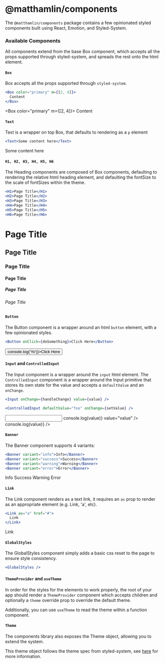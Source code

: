 <Box bg="primary" p={8}>
  <H1 textAlign="center" color="white">
    @matthamlin/components
  </H1>
</Box>

<Box pt={8} />

The `@matthamlin/components` package contains a few opinionated styled
components built using React, Emotion, and Styled-System.

### Available Components

All components extend from the base Box component, which accepts all the props
supported through styled-system, and spreads the rest onto the html element.

#### `Box`

Box accepts all the props supported through `styled-system`.

```jsx
<Box color="primary" m={[2, 4]}>
  Content
</Box>
```

<Box color="primary" m={[2, 4]}>
  Content
</Box>

#### `Text`

Text is a wrapper on top Box, that defaults to rendering as a `p` element

```jsx
<Text>Some content here</Text>
```

<Box>
  <Text>Some content here</Text>
</Box>

#### `H1, H2, H3, H4, H5, H6`

The Heading components are composed of Box components, defaulting to rendering
the relative html heading element, and defaulting the fontSize to the scale of
fontSizes within the theme.

```jsx
<H1>Page Title</H1>
<H2>Page Title</H2>
<H3>Page Title</H3>
<H4>Page Title</H4>
<H5>Page Title</H5>
<H6>Page Title</H6>
```

<Box>
  <H1>Page Title</H1>
  <H2>Page Title</H2>
  <H3>Page Title</H3>
  <H4>Page Title</H4>
  <H5>Page Title</H5>
  <H6>Page Title</H6>
</Box>

#### `Button`

The Button component is a wrapper around an html `button` element, with a few
opinionated styles.

```jsx
<Button onClick={doSomething}>Click Here</Button>
```

<Box>
  <Button onClick={() => console.log('Yo')}>Click Here</Button>
</Box>

#### `Input` and `ControlledInput`

The Input component is a wrapper around the `input` html element. The
`ControlledInput` component is a wrapper around the Input primitive that stores
its own state for the value and accepts a `defaultValue` and an `onChange`.

```jsx
<Input onChange={handleChange} value={value} />

<ControlledInput defaultValue="foo" onChange={setValue} />
```

<Box my={8}>
  <Input my={6} onChange={value => console.log(value)} value="value" />
  <ControlledInput
    my={6}
    defaultValue="foo"
    onChange={value => console.log(value)}
  />
</Box>

<Box my={8} />

#### `Banner`

The Banner component supports 4 variants:

```jsx
<Banner variant="info">Info</Banner>
<Banner variant="success">Success</Banner>
<Banner variant="warning">Warning</Banner>
<Banner variant="error">Error</Banner>
```

<Box my={8}>
  <Banner my={2} variant="info">
    Info
  </Banner>
  <Banner my={2} variant="success">
    Success
  </Banner>
  <Banner my={2} variant="warning">
    Warning
  </Banner>
  <Banner my={2} variant="error">
    Error
  </Banner>
</Box>

#### `Link`

The Link component renders as a text link, it requires an `as` prop to render as
an appropriate element (e.g. Link, 'a', etc).

```jsx
<Link as="a" href="#">
  Link
</Link>
```

<Box>
  <Link as="a" href="#">
    Link
  </Link>
</Box>

#### `GlobalStyles`

The GlobalStyles component simply adds a basic css reset to the page to ensure
style consistency.

```jsx
<GlobalStyles />
```

#### `ThemeProvider` and `useTheme`

In order for the styles for the elements to work properly, the root of your app
should render a `ThemeProvider` component which accepts children and optionally
a `theme` override prop to override the default theme.

Additionally, you can use `useTheme` to read the theme within a function
component.

#### `Theme`

The components library also exposes the Theme object, allowing you to extend the
system.

This theme object follows the theme spec from styled-system, see
[here](https://styled-system.com/theme-specification) for more information.
